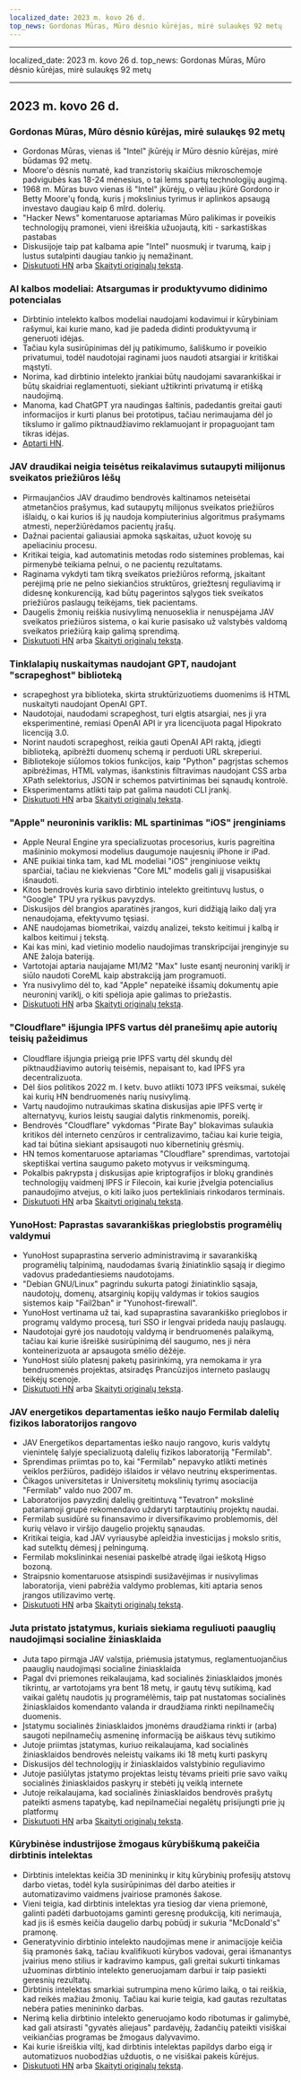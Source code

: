 ```yaml
---
localized_date: 2023 m. kovo 26 d.
top_news: Gordonas Mūras, Mūro dėsnio kūrėjas, mirė sulaukęs 92 metų
---
```


---

localized_date: 2023 m. kovo 26 d.
top_news: Gordonas Mūras, Mūro dėsnio kūrėjas, mirė sulaukęs 92 metų

---



<CallToAction />

<Steps>

## 2023 m. kovo 26 d.

### Gordonas Mūras, Mūro dėsnio kūrėjas, mirė sulaukęs 92 metų

- Gordonas Mūras, vienas iš "Intel" įkūrėjų ir Mūro dėsnio kūrėjas, mirė būdamas 92 metų.
- Moore'o dėsnis numatė, kad tranzistorių skaičius mikroschemoje padvigubės kas 18-24 mėnesius, o tai lems spartų technologijų augimą.
- 1968 m. Mūras buvo vienas iš "Intel" įkūrėjų, o vėliau įkūrė Gordono ir Betty Moore'ų fondą, kuris į mokslinius tyrimus ir aplinkos apsaugą investavo daugiau kaip 6 mlrd. dolerių.
- "Hacker News" komentaruose aptariamas Mūro palikimas ir poveikis technologijų pramonei, vieni išreiškia užuojautą, kiti - sarkastiškas pastabas
- Diskusijoje taip pat kalbama apie "Intel" nuosmukį ir tvarumą, kaip į lustus sutalpinti daugiau tankio jų nemažinant.
- [Diskutuoti HN](http://news.ycombinator.com/item?id=35297420) arba [Skaityti originalų tekstą](https://www.moore.org/article-detail?newsUrlName=in-memoriam-gordon-moore-1929-2023).

### AI kalbos modeliai: Atsargumas ir produktyvumo didinimo potencialas

- Dirbtinio intelekto kalbos modeliai naudojami kodavimui ir kūrybiniam rašymui, kai kurie mano, kad jie padeda didinti produktyvumą ir generuoti idėjas.
- Tačiau kyla susirūpinimas dėl jų patikimumo, šališkumo ir poveikio privatumui, todėl naudotojai raginami juos naudoti atsargiai ir kritiškai mąstyti.
- Norima, kad dirbtinio intelekto įrankiai būtų naudojami savarankiškai ir būtų skaidriai reglamentuoti, siekiant užtikrinti privatumą ir etišką naudojimą.
- Manoma, kad ChatGPT yra naudingas šaltinis, padedantis greitai gauti informacijos ir kurti planus bei prototipus, tačiau nerimaujama dėl jo tikslumo ir galimo piktnaudžiavimo reklamuojant ir propaguojant tam tikras idėjas.
- [Aptarti HN](http://news.ycombinator.com/item?id=35299071).

### JAV draudikai neigia teisėtus reikalavimus sutaupyti milijonus sveikatos priežiūros lėšų

- Pirmaujančios JAV draudimo bendrovės kaltinamos neteisėtai atmetančios prašymus, kad sutaupytų milijonus sveikatos priežiūros išlaidų, o kai kurios iš jų naudoja kompiuterinius algoritmus prašymams atmesti, neperžiūrėdamos pacientų įrašų.
- Dažnai pacientai galiausiai apmoka sąskaitas, užuot kovoję su apeliaciniu procesu.
- Kritikai teigia, kad automatinis metodas rodo sistemines problemas, kai pirmenybė teikiama pelnui, o ne pacientų rezultatams.
- Raginama vykdyti tam tikrą sveikatos priežiūros reformą, įskaitant perėjimą prie ne pelno siekiančios struktūros, griežtesnį reguliavimą ir didesnę konkurenciją, kad būtų pagerintos sąlygos tiek sveikatos priežiūros paslaugų teikėjams, tiek pacientams.
- Daugelis žmonių reiškia nusivylimą nenuoseklia ir nenuspėjama JAV sveikatos priežiūros sistema, o kai kurie pasisako už valstybės valdomą sveikatos priežiūrą kaip galimą sprendimą.
- [Diskutuoti HN](http://news.ycombinator.com/item?id=35304017) arba [Skaityti originalų tekstą](https://www.propublica.org/article/cigna-pxdx-medical-health-insurance-rejection-claims).

### Tinklalapių nuskaitymas naudojant GPT, naudojant "scrapeghost" biblioteką

- scrapeghost yra biblioteka, skirta struktūrizuotiems duomenims iš HTML nuskaityti naudojant OpenAI GPT.
- Naudotojai, naudodami scrapeghost, turi elgtis atsargiai, nes ji yra eksperimentinė, remiasi OpenAI API ir yra licencijuota pagal Hipokrato licenciją 3.0.
- Norint naudoti scrapeghost, reikia gauti OpenAI API raktą, įdiegti biblioteką, apibrėžti duomenų schemą ir perduoti URL skreperiui.
- Bibliotekoje siūlomos tokios funkcijos, kaip "Python" pagrįstas schemos apibrėžimas, HTML valymas, išankstinis filtravimas naudojant CSS arba XPath selektorius, JSON ir schemos patvirtinimas bei sąnaudų kontrolė.
- Eksperimentams atlikti taip pat galima naudoti CLI įrankį.
- [Diskutuoti HN](http://news.ycombinator.com/item?id=35305655) arba [Skaityti originalų tekstą](https://jamesturk.github.io/scrapeghost/).

### "Apple" neuroninis variklis: ML spartinimas "iOS" įrenginiams

- Apple Neural Engine yra specializuotas procesorius, kuris pagreitina mašininio mokymosi modelius daugumoje naujesnių iPhone ir iPad.
- ANE puikiai tinka tam, kad ML modeliai "iOS" įrenginiuose veiktų sparčiai, tačiau ne kiekvienas "Core ML" modelis gali jį visapusiškai išnaudoti.
- Kitos bendrovės kuria savo dirbtinio intelekto greitintuvų lustus, o "Google" TPU yra ryškus pavyzdys.
- Diskusijos dėl brangios aparatinės įrangos, kuri didžiąją laiko dalį yra nenaudojama, efektyvumo tęsiasi.
- ANE naudojamas biometrikai, vaizdų analizei, teksto keitimui į kalbą ir kalbos keitimui į tekstą.
- Kai kas mini, kad vietinio modelio naudojimas transkripcijai įrenginyje su ANE žaloja bateriją.
- Vartotojai aptaria naujajame M1/M2 "Max" luste esantį neuroninį variklį ir siūlo naudoti CoreML kaip abstrakciją jam programuoti.
- Yra nusivylimo dėl to, kad "Apple" nepateikė išsamių dokumentų apie neuroninį variklį, o kiti spėlioja apie galimas to priežastis.
- [Diskutuoti HN](http://news.ycombinator.com/item?id=35301447) arba [Skaityti originalų tekstą](https://github.com/hollance/neural-engine).

### "Cloudflare" išjungia IPFS vartus dėl pranešimų apie autorių teisių pažeidimus

- Cloudflare išjungia prieigą prie IPFS vartų dėl skundų dėl piktnaudžiavimo autorių teisėmis, nepaisant to, kad IPFS yra decentralizuota.
- Dėl šios politikos 2022 m. I ketv. buvo atlikti 1073 IPFS veiksmai, sukėlę kai kurių HN bendruomenės narių nusivylimą.
- Vartų naudojimo nutraukimas skatina diskusijas apie IPFS vertę ir alternatyvų, kurios leistų saugiai dalytis rinkmenomis, poreikį.
- Bendrovės "Cloudflare" vykdomas "Pirate Bay" blokavimas sulaukia kritikos dėl interneto cenzūros ir centralizavimo, tačiau kai kurie teigia, kad tai būtina siekiant apsisaugoti nuo kibernetinių grėsmių.
- HN temos komentaruose aptariamas "Cloudflare" sprendimas, vartotojai skeptiškai vertina saugumo paketo motyvus ir veiksmingumą.
- Pokalbis pakrypsta į diskusijas apie kriptografijos ir blokų grandinės technologijų vaidmenį IPFS ir Filecoin, kai kurie įžvelgia potencialius panaudojimo atvejus, o kiti laiko juos pertekliniais rinkodaros terminais.
- [Diskutuoti HN](http://news.ycombinator.com/item?id=35300200) arba [Skaityti originalų tekstą](https://torrentfreak.com/cloudflare-disables-access-to-pirated-content-on-its-ipfs-gateway-230324/).

### YunoHost: Paprastas savarankiškas prieglobstis programėlių valdymui

- YunoHost supaprastina serverio administravimą ir savarankišką programėlių talpinimą, naudodamas švarią žiniatinklio sąsają ir diegimo vadovus pradedantiesiems naudotojams.
- "Debian GNU/Linux" pagrindu sukurta patogi žiniatinklio sąsaja, naudotojų, domenų, atsarginių kopijų valdymas ir tokios saugios sistemos kaip "Fail2ban" ir "Yunohost-firewall".
- YunoHost vertinama už tai, kad supaprastina savarankiško prieglobos ir programų valdymo procesą, turi SSO ir lengvai prideda naujų paslaugų.
- Naudotojai gyrė jos naudotojų valdymą ir bendruomenės palaikymą, tačiau kai kurie išreiškė susirūpinimą dėl saugumo, nes ji nėra konteinerizuota ar apsaugota smėlio dėžėje.
- YunoHost siūlo platesnį paketų pasirinkimą, yra nemokama ir yra bendruomenės projektas, atsiradęs Prancūzijos interneto paslaugų teikėjų scenoje.
- [Diskutuoti HN](http://news.ycombinator.com/item?id=35300482) arba [Skaityti originalų tekstą](https://yunohost.org).

### JAV energetikos departamentas ieško naujo Fermilab dalelių fizikos laboratorijos rangovo

- JAV Energetikos departamentas ieško naujo rangovo, kuris valdytų vienintelę šalyje specializuotą dalelių fizikos laboratoriją "Fermilab".
- Sprendimas priimtas po to, kai "Fermilab" nepavyko atlikti metinės veiklos peržiūros, padidėjo išlaidos ir vėlavo neutrinų eksperimentas.
- Čikagos universitetas ir Universitetų mokslinių tyrimų asociacija "Fermilab" valdo nuo 2007 m.
- Laboratorijos pavyzdinį dalelių greitintuvą "Tevatron" mokslinė patariamoji grupė rekomendavo uždaryti tarptautinių projektų naudai.
- Fermilab susidūrė su finansavimo ir diversifikavimo problemomis, dėl kurių vėlavo ir viršijo daugelio projektų sąnaudas.
- Kritikai teigia, kad JAV vyriausybė apleidžia investicijas į mokslo sritis, kad sutelktų dėmesį į pelningumą.
- Fermilab mokslininkai neseniai paskelbė atradę ilgai ieškotą Higso bozoną.
- Straipsnio komentaruose atsispindi susižavėjimas ir nusivylimas laboratorija, vieni pabrėžia valdymo problemas, kiti aptaria senos įrangos utilizavimo vertę.
- [Diskutuoti HN](http://news.ycombinator.com/item?id=35303391) arba [Skaityti originalų tekstą](https://www.science.org/content/article/major-shake-coming-fermilab-troubled-u-s-particle-physics-center).

### Juta pristato įstatymus, kuriais siekiama reguliuoti paauglių naudojimąsi socialine žiniasklaida

- Juta tapo pirmąja JAV valstija, priėmusia įstatymus, reglamentuojančius paauglių naudojimąsi socialine žiniasklaida
- Pagal dvi priemones reikalaujama, kad socialinės žiniasklaidos įmonės tikrintų, ar vartotojams yra bent 18 metų, ir gautų tėvų sutikimą, kad vaikai galėtų naudotis jų programėlėmis, taip pat nustatomas socialinės žiniasklaidos komendanto valanda ir draudžiama rinkti nepilnamečių duomenis.
- Įstatymu socialinės žiniasklaidos įmonėms draudžiama rinkti ir (arba) saugoti nepilnamečių asmeninę informaciją be aiškaus tėvų sutikimo
- Jutoje priimtas įstatymas, kuriuo reikalaujama, kad socialinės žiniasklaidos bendrovės neleistų vaikams iki 18 metų kurti paskyrų
- Diskusijos dėl technologijų ir žiniasklaidos valstybinio reguliavimo
- Jutoje pasiūlytas įstatymo projektas leistų tėvams prieiti prie savo vaikų socialinės žiniasklaidos paskyrų ir stebėti jų veiklą internete
- Jutoje reikalaujama, kad socialinės žiniasklaidos bendrovės prašytų pateikti asmens tapatybę, kad nepilnamečiai negalėtų prisijungti prie jų platformų
- [Diskutuoti HN](http://news.ycombinator.com/item?id=35307647) arba [Skaityti originalų tekstą](https://www.bbc.com/news/world-us-canada-65060733).

### Kūrybinėse industrijose žmogaus kūrybiškumą pakeičia dirbtinis intelektas

- Dirbtinis intelektas keičia 3D menininkų ir kitų kūrybinių profesijų atstovų darbo vietas, todėl kyla susirūpinimas dėl darbo ateities ir automatizavimo vaidmens įvairiose pramonės šakose.
- Vieni teigia, kad dirbtinis intelektas yra tiesiog dar viena priemonė, galinti padėti darbuotojams gaminti geresnę produkciją, kiti nerimauja, kad jis iš esmės keičia daugelio darbų pobūdį ir sukuria "McDonald's" pramonę.
- Generatyvinio dirbtinio intelekto naudojimas mene ir animacijoje keičia šią pramonės šaką, tačiau kvalifikuoti kūrybos vadovai, gerai išmanantys įvairius meno stilius ir kadravimo kampus, gali greitai sukurti tinkamas užuominas dirbtinio intelekto generuojamam darbui ir taip pasiekti geresnių rezultatų.
- Dirbtinis intelektas smarkiai sutrumpina meno kūrimo laiką, o tai reiškia, kad reikės mažiau žmonių. Tačiau kai kurie teigia, kad gautas rezultatas nebėra paties menininko darbas.
- Nerimą kelia dirbtinio intelekto generuojamo kodo ribotumas ir galimybė, kad gali atsirasti "gyvatės aliejaus" pardavėjų, žadančių pateikti visiškai veikiančias programas be žmogaus dalyvavimo.
- Kai kurie išreiškia viltį, kad dirbtinis intelektas papildys darbo eigą ir automatizuos nuobodžias užduotis, o ne visiškai pakeis kūrėjus.
- [Diskutuoti HN](http://news.ycombinator.com/item?id=35308498) arba [Skaityti originalų tekstą](https://reddit.com/r/blender/comments/121lhfq/i_lost_everything_that_made_me_love_my_job/).

</Steps>
